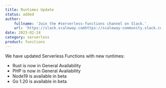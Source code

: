 ```yaml
---
title: Runtimes Update
status: added
author:
    fullname: 'Join the #serverless-functions channel on Slack.'
    url: 'https://slack.scaleway.comhttps://scaleway-community.slack.com/archives/C02JY378TQ8'
date: 2023-02-24
category: serverless
product: functions
---
```


We have updated Serverless Functions with new runtimes:
- Rust is now in General Availability
- PHP is now in General Availability
- Node19 is available in beta
- Go 1.20 is available in beta

